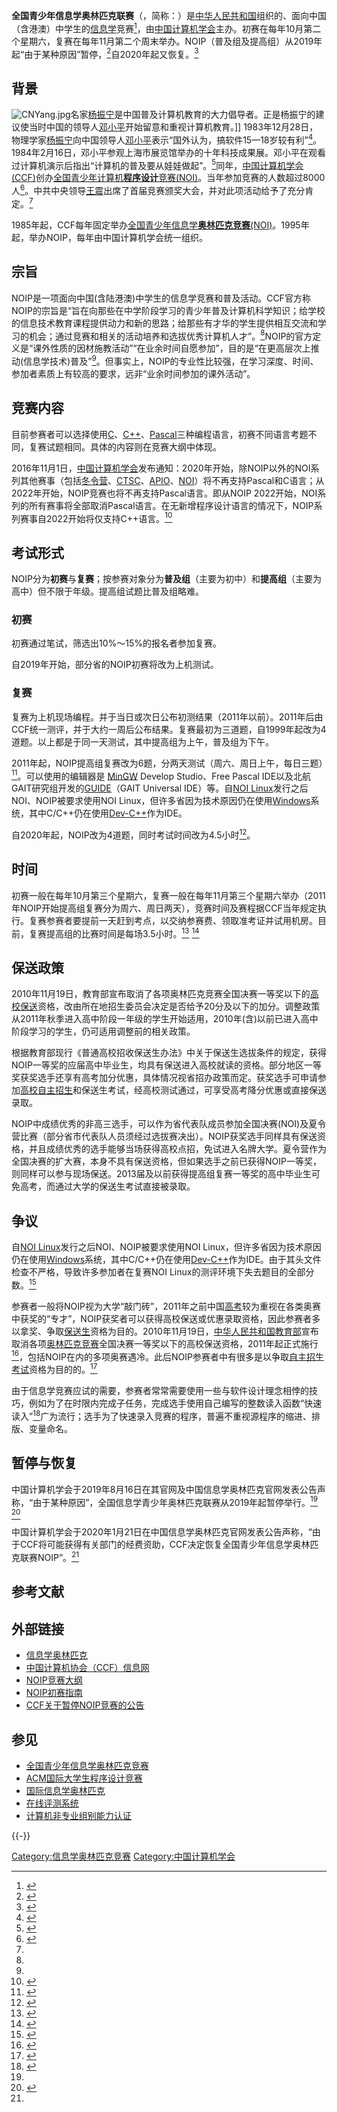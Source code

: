 {{About|全国青少年信息学奥林匹克'''联赛'''（NOIP）|同为[[中国计算机学会|中国计算机学会]]主办的较之更高水平的信息学'''竞赛'''|全国青少年信息学奥林匹克竞赛}}

'''全国青少年信息学奥林匹克联赛'''（{{lang-en|'''N'''ational '''O'''lympiad in '''I'''nformatics in '''P'''rovinces}}，简称：'''{{lang|en|NOIP}}'''）是[[中华人民共和国|中华人民共和国]]组织的、面向中国（含港澳）中学生的[[信息学|信息学]]竞赛<ref>{{Cite web|url = http://www.noi.cn/newsview.html?id=66&hash=9CB0C5&type=5|title = 全国青少年信息学奥林匹克竞赛系列活动简介|accessdate = 2018-11-08|author = CCF|date = |publisher = |archive-url = https://web.archive.org/web/20181108184504/http://www.noi.cn/newsview.html?id=66&hash=9CB0C5&type=5|archive-date = 2018-11-08|dead-url = no}}</ref>，由[[中国计算机学会|中国计算机学会]]主办。初赛在每年10月第二个星期六，复赛在每年11月第二个周末举办。NOIP（普及组及提高组）从2019年起“由于某种原因”暂停，<ref name="suspend">{{Cite web|title=CCF关于暂停NOIP竞赛的公告|url=http://www.noi.cn/xw/2019-08-16/715365.shtml|date=2019-08-16|work=www.noi.cn|archive-date=2021-02-14|archive-url=https://web.archive.org/web/20210214085812/http://www.noi.cn/xw/2019-08-16/715365.shtml|dead-url=no}}</ref>自2020年起又恢复。<ref name="continue">{{Cite web|title=CCF关于恢复NOIP竞赛的公告|url=http://www.noi.cn/xw/2020-01-21/715520.shtml|date=2020-01-21|work=www.noi.cn|archive-date=2021-02-14|archive-url=https://web.archive.org/web/20210214085859/http://www.noi.cn/xw/2020-01-21/715520.shtml|dead-url=no}}</ref>

== 背景 ==
[[File:CNYang.jpg|thumb]]名家[[杨振宁|杨振宁]]是中国普及计算机教育的大力倡导者。正是杨振宁的建议使当时中国的领导人[[邓小平|邓小平]]开始留意和重视计算机教育。]]
1983年12月28日，物理学家[[杨振宁|杨振宁]]向中国领导人[[邓小平|邓小平]]表示“国外认为，搞软件15—18岁较有利”<ref name="环球网1">{{cite web |url=https://news.china.com/domestic/945/20170222/30272293_1.html |title=媒体谈杨振宁负评：你们这样说 问过邓稼先吗？(2) |author= |newspaper=环球时报 |page=2 |language=zh-cn |date=2017年2月22日 |accessdate=2019年8月6日 |archive-date=2019年8月6日 |archive-url=https://web.archive.org/web/20190806163422/https://news.china.com/domestic/945/20170222/30272293_1.html |dead-url=no }}</ref>。1984年2月16日，邓小平参观上海市展览馆举办的十年科技成果展。邓小平在观看过计算机演示后指出“计算机的普及要从娃娃做起”。<ref>{{Cite web|url =http://news.sohu.com/2004/02/16/54/news219085448.shtml|title =廿年前一句鼓励话 “计算机娃娃”成微软研究员|accessdate =|author =|date =|publisher =|archive-url =https://web.archive.org/web/20170105214257/http://news.sohu.com/2004/02/16/54/news219085448.shtml|archive-date =2017-01-05|dead-url =no}}</ref>同年，[[中国计算机学会|中国计算机学会(CCF)]]创办[[NOI|全国青少年计算机'''程序设计'''竞赛(NOI)]]。当年参加竞赛的人数超过8000人<ref name=":0">{{Cite web|url = http://www.noi.cn/about/summary|title = 全国青少年信息学奥林匹克竞赛系列活动简介-背景|accessdate = 2016-01-16|author = |date = |publisher = |archive-url = https://web.archive.org/web/20171028073327/http://www.noi.cn/about/summary|archive-date = 2017-10-28|dead-url = yes}}</ref>。中共中央领导[[王震|王震]]出席了首届竞赛颁奖大会，并对此项活动给予了充分肯定。<ref name=":0" />

1985年起，CCF每年固定举办[[全国青少年信息学奥林匹克竞赛|全国青少年信息学'''奥林匹克竞赛'''(NOI)]]。1995年起，举办NOIP，每年由中国计算机学会统一组织。

== 宗旨 ==
NOIP是一项面向中国(含陆港澳)中学生的信息学竞赛和普及活动。CCF官方称NOIP的宗旨是“旨在向那些在中学阶段学习的青少年普及计算机科学知识；给学校的信息技术教育课程提供动力和新的思路；给那些有才华的学生提供相互交流和学习的机会；通过竞赛和相关的活动培养和选拔优秀计算机人才”。<ref name=":0" />NOIP的官方定义是“课外性质的因材施教活动”“在业余时间自愿参加”，目的是“在更高层次上推动(信息学技术)普及”<ref name=":0" />。但事实上，NOIP的专业性比较强，在学习深度、时间、参加者素质上有较高的要求，远非“业余时间参加的课外活动”。

== 竞赛内容 ==
目前参赛者可以选择使用[[C语言|C]]、[[C++|C++]]、[[Pascal_(程式語言)|Pascal]]三种编程语言，初赛不同语言考题不同，复赛试题相同。具体的内容则在竞赛大纲中体现。

2016年11月1日，[[中国计算机学会|中国计算机学会]]发布通知：2020年开始，除NOIP以外的NOI系列其他赛事（包括[[全国青少年信息学奥林匹克竞赛冬令营|冬令营]]、[[CTSC|CTSC]]、[[APIO|APIO]]、[[NOI|NOI]]）将不再支持Pascal和C语言；从2022年开始，NOIP竞赛也将不再支持Pascal语言。即从NOIP 2022开始，NOI系列的所有赛事将全部取消Pascal语言。在无新增程序设计语言的情况下，NOIP系列赛事自2022开始将仅支持C++语言。<ref>{{Cite web|url=http://www.noi.cn/about/rules/744-ccfnoi|title=CCF关于NOI系列赛事程序设计语言变更的公告|accessdate=2017-02-02|author=|date=|publisher=|archive-url=https://web.archive.org/web/20170203075234/http://www.noi.cn/about/rules/744-ccfnoi|archive-date=2017-02-03|dead-url=yes}}</ref>

==考试形式==
NOIP分为'''初赛'''与'''复赛'''；按参赛对象分为'''普及组'''（主要为初中）和'''提高组'''（主要为高中）但不限于年级。提高组试题比普及组略难。

===初赛===
初赛通过笔试，筛选出10%～15%的报名者参加复赛。

自2019年开始，部分省的NOIP初赛将改为上机测试。

===复赛===
复赛为上机现场编程。并于当日或次日公布初测结果（2011年以前）。2011年后由CCF统一测评，并于大约一周后公布结果。复赛最初为三道题，自1999年起改为4道题。以上都是于同一天测试，其中提高组为上午，普及组为下午。

2011年起，NOIP提高组复赛改为6题，分两天测试（周六、周日上午，每日三题）<ref>{{Cite web |url=http://www.noi.cn/about/rules/395-ccf-noip2011# |title=关于CCF NOIP2011有关规则的公告 |access-date=2014-07-15 |archive-url=https://web.archive.org/web/20140705165628/http://www.noi.cn/about/rules/395-ccf-noip2011 |archive-date=2014-07-05 |dead-url=yes }}</ref>。可以使用的编辑器是 [[MinGW|MinGW]] Develop Studio、Free Pascal IDE以及北航GAIT研究组开发的[https://web.archive.org/web/20170318174225/http://www.noi.cn/guide-10 GUIDE]（GAIT Universal IDE）等。自[[NOI_Linux|NOI Linux]]发行之后NOI、NOIP被要求使用NOI Linux，但许多省因为技术原因仍在使用[[Windows|Windows]]系统，其中C/C++仍在使用[[Dev-C++|Dev-C++]]作为IDE。

自2020年起，NOIP改为4道题，同时考试时间改为4.5小时<ref>{{Cite web|url=http://www.noi.cn/xw/2020-10-15/715679.shtml|title=CCF关于NOIP2020的报名通知
|date=2020-10-15|archive-url=https://web.archive.org/web/20210214090839/http://www.noi.cn/xw/2020-10-15/715679.shtml|archive-date=2021-02-14}}</ref>。

== 时间 ==
初赛一般在每年10月第三个星期六，复赛一般在每年11月第三个星期六举办（2011年NOIP开始提高组复赛分为周六、周日两天），竞赛时间及赛程据CCF当年规定执行。复赛参赛者要提前一天赶到考点，以交纳参赛费、领取准考证并试用机房。目前，复赛提高组的比赛时间是每场3.5小时。<ref>{{cite web|author1=中国计算机学会|title=全国青少年信息学奥林匹克联赛组织指南|url=http://history.noi.cn/about/rules/60-2008-12-26-07-29-34|accessdate=2018-11-10|archive-url=https://web.archive.org/web/20181110120426/http://history.noi.cn/about/rules/60-2008-12-26-07-29-34|archive-date=2018-11-10|dead-url=yes}}</ref> <ref>{{cite web|author1=浙江省青少年信息学竞赛委员会|title=浙江省青少年信息学奥林匹克竞赛实施办法（2017年11月修订）|url=http://www.xiaoxiaotong.org/AttachFile/2018/10/40050021/636765120532625951.pdf|accessdate=2018-11-10|archive-url=https://web.archive.org/web/20181110120226/http://www.xiaoxiaotong.org/AttachFile/2018/10/40050021/636765120532625951.pdf|archive-date=2018-11-10|dead-url=no}}</ref>

== 保送政策 ==
2010年11月19日，教育部宣布取消了各项奥林匹克竞赛全国决赛一等奖以下的[[保送生|高校保送]]资格，改由所在地招生委员会决定是否给予20分及以下的加分。调整政策从2011年秋季进入高中阶段一年级的学生开始适用，2010年(含)以前已进入高中阶段学习的学生，仍可适用调整前的相关政策。

根据教育部现行《普通高校招收保送生办法》中关于保送生选拔条件的规定，获得NOIP一等奖的应届高中毕业生，均具有保送进入高校就读的资格。部分地区一等奖获奖选手还享有高考加分优惠，具体情况视省招办政策而定。获奖选手可申请参加[[自主招生|高校自主招生]]和保送生考试，经高校测试通过，可享受高考降分优惠或直接保送录取。

NOIP中成绩优秀的非高三选手，可以作为省代表队成员参加全国决赛(NOI)及夏令营比赛（部分省市代表队人员须经过选拔赛决出）。NOIP获奖选手同样具有保送资格，并且成绩优秀的选手能够当场获得高校点招，免试进入名牌大学。夏令营作为全国决赛的扩大赛，本身不具有保送资格，但如果选手之前已获得NOIP一等奖，则同样可以参与现场保送。2013届及以前获得提高组复赛一等奖的高中毕业生可免高考，而通过大学的保送生考试直接被录取。

== 争议 ==
自[[NOI_Linux|NOI Linux]]发行之后NOI、NOIP被要求使用NOI Linux，但许多省因为技术原因仍在使用[[Windows|Windows]]系统，其中C/C++仍在使用[[Dev-C++|Dev-C++]]作为IDE。由于其头文件检查不严格，导致许多参加者在复赛NOI Linux的测评环境下失去题目的全部分数。<ref>{{Cite web|url=http://www.noi.cn/noi-news/noi/754-ccf-noip2016|title=CCF NOIP2016公告|accessdate=2017-02-02|author=|date=|publisher=|archive-url=https://web.archive.org/web/20170203075232/http://www.noi.cn/noi-news/noi/754-ccf-noip2016|archive-date=2017-02-03|dead-url=yes}}</ref>

参赛者一般将NOIP视为大学“敲门砖”，2011年之前中国[[高考|高考]]较为重视在各类奥赛中获奖的“专才”，NOIP获奖者可以获得高校保送或优惠录取资格，因此参赛者多以拿奖、争取[[保送生|保送生]]资格为目的。2010年11月19日，[[中华人民共和国教育部|中华人民共和国教育部]]宣布取消各项[[奥林匹克竞赛|奥林匹克竞赛]]全国决赛一等奖以下的高校保送资格，2011年起正式施行<ref>{{Cite web|url=http://www.ce.cn/xwzx/gnsz/gdxw/201011/19/t20101119_21982817.shtml|title=教育部调整高考加分 奥赛国内奖等取消保送_中国经济网|accessdate=|author=|date=|publisher=|archive-url=https://web.archive.org/web/20160304200212/http://www.ce.cn/xwzx/gnsz/gdxw/201011/19/t20101119_21982817.shtml|archive-date=2016-03-04|dead-url=yes}}</ref>，包括NOIP在内的多项奥赛遇冷。此后NOIP参赛者中有很多是以争取[[自主招生|自主招生考试]]资格为目的的。<ref>{{Cite web|url=http://www.cnbeta.com/articles/75785.htm|title=论NOIP取消保送与CCF被黑——NOIP选手自白|accessdate=2016-01-16|author=|date=|publisher=|archive-url=https://web.archive.org/web/20150127031136/http://www.cnbeta.com/articles/75785.htm|archive-date=2015-01-27|dead-url=no}}</ref>

由于信息学竞赛应试的需要，参赛者常常需要使用一些与软件设计理念相悖的技巧，例如为了在时限内完成子任务，完成选手使用自己编写的整数读入函数“快速读入”<ref>{{Cite web|url=https://blog.csdn.net/qq_40515553/article/details/80732719|title=【模板】快速读入|accessdate=2018-06-19|author=|date=|publisher=|archive-url=https://web.archive.org/web/20180813175321/https://blog.csdn.net/qq_40515553/article/details/80732719|archive-date=2018-08-13|dead-url=no}}</ref>广为流行；选手为了快速录入竞赛的程序，普遍不重视源程序的缩进、排版、变量命名。

== 暂停与恢复 ==
中国计算机学会于2019年8月16日在其官网及中国信息学奥林匹克官网发表公告声称，“由于某种原因”，全国信息学青少年奥林匹克联赛从2019年起暂停举行。<ref name="suspend"/> <ref>{{Cite web |title=CCF关于暂停NOIP竞赛的公告 |url=https://www.ccf.org.cn/c/2019-08-16/668158.shtml |accessdate=2019-08-16 |author=中国计算机学会 |date=2019-08-16|archiveurl=https://web.archive.org/web/20190816094733/https://www.ccf.org.cn/c/2019-08-16/668158.shtml |archivedate=2019-08-16 |dead-url=no }}</ref>

中国计算机学会于2020年1月21日在中国信息学奥林匹克官网发表公告声称，“由于CCF将可能获得有关部门的经费资助，CCF决定恢复全国青少年信息学奥林匹克联赛NOIP”。<ref name="continue" />

== 参考文献 ==
{{Reflist}}

== 外部链接 ==
* [https://web.archive.org/web/20110513004757/http://www.noi.cn/ 信息学奥林匹克]
* [https://web.archive.org/web/20101117031512/http://ccf.org.cn/ 中国计算机协会（CCF）信息网]
* [http://www.noi.cn/newsview.html?id=1&hash=3071E8&type=0 NOIP竞赛大纲]{{Wayback|url=http://www.noi.cn/newsview.html?id=1&hash=3071E8&type=0 |date=20181110154947 }}
* [[b:NOIP初赛指南|NOIP初赛指南]]
* [http://www.noi.cn/newsview.html?id=932&hash=72F731&type=1 CCF关于暂停NOIP竞赛的公告]{{Wayback|url=http://www.noi.cn/newsview.html?id=932&hash=72F731&type=1 |date=20190816091949 }}

== 参见 ==
*[[全国青少年信息学奥林匹克竞赛|全国青少年信息学奥林匹克竞赛]]
*[[ACM国际大学生程序设计竞赛|ACM国际大学生程序设计竞赛]]
*[[国际信息学奥林匹克|国际信息学奥林匹克]]
*[[在线判题系统|在线评测系统]]
*[[计算机非专业组别能力认证|计算机非专业组别能力认证]]
{{-}}
{{Olympiad in Informatics}}

[[Category:信息学奥林匹克竞赛|Category:信息学奥林匹克竞赛]]
[[Category:中国计算机学会|Category:中国计算机学会]]
